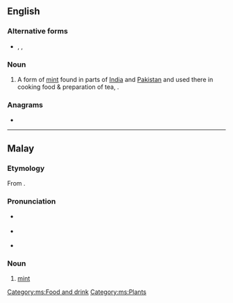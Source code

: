==English==

===Alternative forms===
* {{l|en|podeena}}, {{l|en|podina}}, {{l|en|pudeena}}

===Noun===
{{en-noun|-}}

# A form of [[mint]] found in parts of [[India]] and [[Pakistan]] and used there in cooking food & preparation of tea, {{taxlink|Mentha arvensis|species|noshow=1}}.

===Anagrams===
* {{anagrams|en|a=adinpu|unpaid}}

----

==Malay==

===Etymology===
From {{etyl|sa|ms}} {{l|sa|पुदीन}}.

===Pronunciation===
* {{a|Johor-Selangor}} {{IPA|/pudinə/|lang=ms}}
* {{a|Riau-Lingga}} {{IPA|/pudina/|lang=ms}}
* {{rhymes|inə|nə|ə|lang=ms}}

===Noun===
{{head|ms|noun}}

# [[mint]]

[[Category:ms:Food and drink]]
[[Category:ms:Plants]]